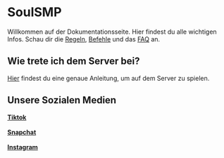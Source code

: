 # SoulSMP
 Willkommen auf der Dokumentationsseite.
Hier findest du alle wichtigen Infos.
Schau dir die [Regeln](/regelwerk), [Befehle](/befehle) und das [FAQ](/faq) an.

 ## Wie trete ich dem Server bei?
 [Hier](/howtojoin) findest du eine genaue Anleitung, um auf dem Server zu spielen.

## Unsere Sozialen Medien

[**Tiktok**](#)<br></br>
[**Snapchat**](#)<br></br>
[**Instagram**](#)

